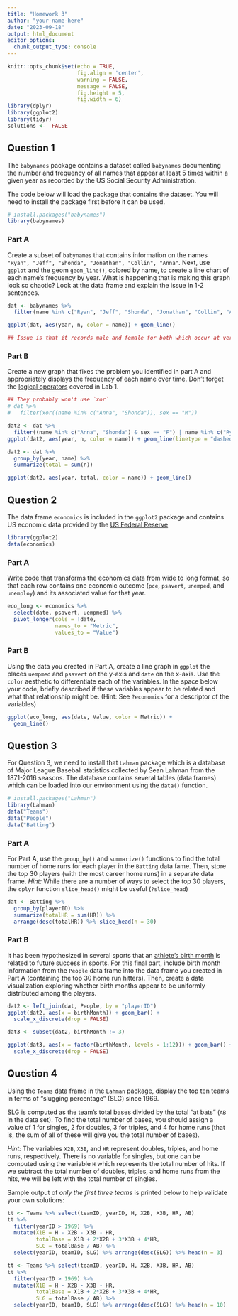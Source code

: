 ```yaml
---
title: "Homework 3"
author: "your-name-here"
date: "2023-09-18"
output: html_document
editor_options: 
  chunk_output_type: console
---
```


```r
knitr::opts_chunk$set(echo = TRUE, 
                      fig.align = 'center', 
                      warning = FALSE, 
                      message = FALSE,
                      fig.height = 5, 
                      fig.width = 6) 
library(dplyr)
library(ggplot2)
library(tidyr)
solutions <-  FALSE
```

## Question 1

The `babynames` package contains a dataset called `babynames` documenting the number and frequency of all names that appear at least 5 times within a given year as recorded by the US Social Security Administration.

The code below will load the package that contains the dataset. You will need to install the package first before it can be used.

```r
# install.packages("babynames")
library(babynames)
```

### Part A

Create a subset of `babynames` that contains information on the names `"Ryan", "Jeff", "Shonda", "Jonathan", "Collin", "Anna"`. Next, use `ggplot` and the geom `geom_line()`, colored by name, to create a line chart of each name's frequency by year. What is happening that is making this graph look so chaotic? Look at the data frame and explain the issue in 1-2 sentences.

```r
dat <- babynames %>% 
  filter(name %in% c("Ryan", "Jeff", "Shonda", "Jonathan", "Collin", "Anna"))

ggplot(dat, aes(year, n, color = name)) + geom_line()

## Issue is that it records male and female for both which occur at very different frequencies
```

### Part B

Create a new graph that fixes the problem you identified in part A and appropriately displays the frequency of each name over time. Don't forget the [logical operators](https://collinn.github.io/teaching/2023/labs/intro1.html#Logical_Conditions_and_Subsetting) covered in Lab 1.

```r
## They probably won't use `xor`
# dat %>% 
#   filter(xor((name %in% c("Anna", "Shonda")), sex == "M"))

dat2 <- dat %>% 
  filter((name %in% c("Anna", "Shonda") & sex == "F") | name %in% c("Ryan", "Jeff", "Jonathan", "Collin") & sex == "M")
ggplot(dat2, aes(year, n, color = name)) + geom_line(linetype = "dashed")

dat2 <- dat %>% 
  group_by(year, name) %>% 
  summarize(total = sum(n))

ggplot(dat2, aes(year, total, color = name)) + geom_line()
```


## Question 2

The data frame `economics` is included in the `ggplot2` package and contains US economic data provided by the [US Federal Reserve](https://fred.stlouisfed.org/)

```r
library(ggplot2)
data(economics)
```

### Part A

Write code that transforms the economics data from wide to long format, so that each row contains one economic outcome (`pce`, `psavert`, `unemped`, and `unemploy`) and its associated value for that year. 

```r
eco_long <- economics %>% 
  select(date, psavert, uempmed) %>% 
  pivot_longer(cols = !date, 
               names_to = "Metric", 
               values_to = "Value")
```


### Part B

Using the data you created in Part A, create a line graph in `ggplot` the places `uempmed` and `psavert` on the y-axis and `date` on the x-axis. Use the `color` aesthetic to differentiate each of the variables. In the space below your code, briefly described if these variables appear to be related and what that relationship might be. (Hint: See `?economics` for a descriptor of the variables)


```r
ggplot(eco_long, aes(date, Value, color = Metric)) +
  geom_line()
```


## Question 3

For Question 3, we need to install that `Lahman` package which is a database of Major League Baseball statistics collected by Sean Lahman from the 1871-2016 seasons. The database contains several tables (data frames) which can be loaded into our environment using the `data()` function.

```r
# install.packages("Lahman")
library(Lahman)
data("Teams")
data("People")
data("Batting")
```


### Part A

For Part A, use the `group_by()` and `summarize()` functions to find the total number of home runs for each player in the `Batting` data fame. Then, store the top 30 players (with the most career home runs) in a separate data frame. *Hint:* While there are a number of ways to select the top 30 players, the `dplyr` function `slice_head()` might be useful (`?slice_head`)

```r
dat <- Batting %>% 
  group_by(playerID) %>% 
  summarize(totalHR = sum(HR)) %>% 
  arrange(desc(totalHR)) %>% slice_head(n = 30)
```

### Part B

It has been hypothesized in several sports that an [athlete's birth month](https://fivethirtyeight.com/features/why-athletes-birthdays-affect-who-goes-pro-and-who-becomes-a-star/) is related to future success in sports. For this final part, include birth month information from the `People` data frame into the data frame you created in Part A (containing the top 30 home run hitters). Then, create a data visualization exploring whether birth months appear to be uniformly distributed among the players.

```r
dat2 <- left_join(dat, People, by = "playerID")
ggplot(dat2, aes(x = birthMonth)) + geom_bar() +
  scale_x_discrete(drop = FALSE)

dat3 <- subset(dat2, birthMonth != 3)

ggplot(dat3, aes(x = factor(birthMonth, levels = 1:12))) + geom_bar() +
  scale_x_discrete(drop = FALSE)
```


## Question 4

Using the `Teams` data frame in the `Lahman` package, display the top ten teams in terms of "slugging percentage" (SLG) since 1969.

SLG is computed as the team's total bases divided by the total "at bats" (`AB` in the data set). To find the total number of bases, you should assign a value of 1 for singles, 2 for doubles, 3 for triples, and 4 for home runs (that is, the sum of all of these will give you the total number of bases).

*Hint:* The variables `X2B`, `X3B`, and `HR` represent doubles, triples, and home runs, respectively. There is no variable for singles, but one can be computed using the variable `H` which represents the total number of hits. If we subtract the total number of doubles, triples, and home runs from the hits, we will be left with the total number of singles.

Sample output of *only the first three teams* is printed below to help validate your own solutions:

```r
tt <- Teams %>% select(teamID, yearID, H, X2B, X3B, HR, AB)
tt %>% 
  filter(yearID > 1969) %>%
  mutate(X1B = H - X2B - X3B - HR, 
         totalBase = X1B + 2*X2B + 3*X3B + 4*HR, 
         SLG = totalBase / AB) %>% 
  select(yearID, teamID, SLG) %>% arrange(desc(SLG)) %>% head(n = 3)
```



```r
tt <- Teams %>% select(teamID, yearID, H, X2B, X3B, HR, AB)
tt %>% 
  filter(yearID > 1969) %>%
  mutate(X1B = H - X2B - X3B - HR, 
         totalBase = X1B + 2*X2B + 3*X3B + 4*HR, 
         SLG = totalBase / AB) %>% 
  select(yearID, teamID, SLG) %>% arrange(desc(SLG)) %>% head(n = 10)
```






